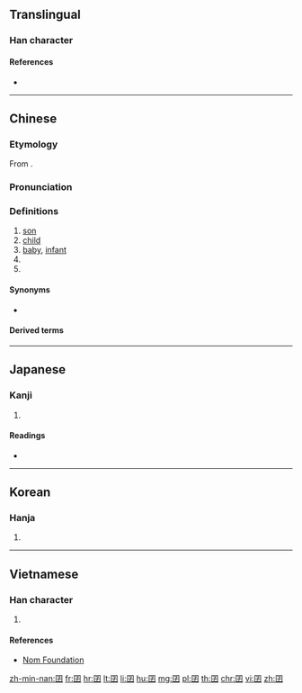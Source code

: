 {{character info/new}}
==Translingual==

===Han character===
{{Han char|rn=31|rad=囗|as=03|sn=6|four=60407|canj=WND|ids=⿴囗子}}

====References====
* {{Han ref|kx=0216.240|dkj=04688|dj=0422.020|hdz=10713.070|uh=56DD|ud=22237|bh=A65F|bd=42591}}

----

==Chinese==
{{zh-forms}}

===Etymology===
From {{der|zh|mkh-pro|*kuun||child, son}}.

===Pronunciation===
{{zh-pron
|m=jiǎn
|c=zai2,naam4
|h=
|md=giāng
|mn=kiáⁿ/káⁿ
|mn_note=kiáⁿ - Xiamen, Zhangzhou, Taipei, Kaohsiung, Tainan, Taichung, Hsinchu, Yilan, Kinmen, Magong; káⁿ - Quanzhou, Lukang, Sanxia
|w=
|mc=
|oc=y
|cat=n
}}

===Definitions===
{{zh-hanzi}} {{tcx|lang=zh|Min}}

# [[son]]
# [[child]]
# [[baby]], [[infant]]
# {{n-g|Diminutive suffix attached to nouns, equivalent to Mandarin {{zh-l|子}}.}}
# {{n-g|Diminutive suffix attached to classifiers.}}

====Synonyms====
* {{sense|son}}
{{zh-dial|兒子}}

====Derived terms====
{{zh-der|查某囝|查埔囝|囝婿|病囝|丈夫囝|諸娘囝|搖囝仔歌|囝仔}}

----

==Japanese==

===Kanji===
{{ja-kanji|grade=|rs=囗03}}

# {{defn|lang=ja|sort=囗03}}

====Readings====
* {{ja-readings|on=[[けん]] (ken), [[げん]] (gen), [[がち]] (gachi)|kun=[[こども]] (kodomo)}}

----

==Korean==

===Hanja===
{{ko-hanja|hangeul=건|rv=geon|mr=kŏn}}

# {{defn|lang=ko|sort=囗03}}

----

==Vietnamese==

===Han character===
{{vi-hantu|[[cưởng]], [[kiển]], [[niên]]|rs=囗03}}

# {{defn|lang=vi|sort=囗03}}

====References====
* [http://nomfoundation.org/common/nom_details.php?codepoint=56dd Nom Foundation]

[[zh-min-nan:囝]]
[[fr:囝]]
[[hr:囝]]
[[lt:囝]]
[[li:囝]]
[[hu:囝]]
[[mg:囝]]
[[pl:囝]]
[[th:囝]]
[[chr:囝]]
[[vi:囝]]
[[zh:囝]]
